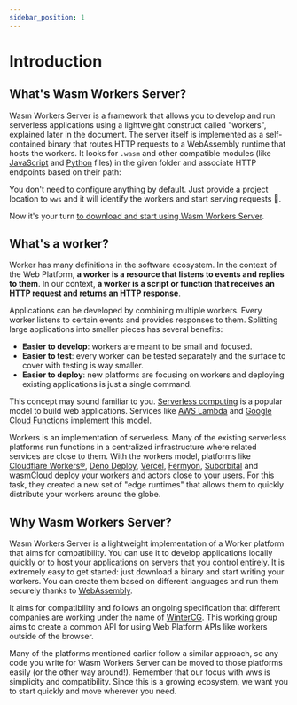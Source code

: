 ```yaml
---
sidebar_position: 1
---
```



# Introduction

## What's Wasm Workers Server?

Wasm Workers Server is a framework that allows you to develop and run serverless applications using a lightweight construct called "workers", explained later in the document. The server itself is implemented as a self-contained binary that routes HTTP requests to a WebAssembly runtime that hosts the workers. It looks for `.wasm` and other compatible modules (like [JavaScript](../languages/javascript.md) and [Python](../languages//python.md) files) in the given folder and associate HTTP endpoints based on their path:

<p align="center" class="hero__diagram">
  <Diagram />
</p>

You don't need to configure anything by default. Just provide a project location to `wws` and it will identify the workers and start serving requests 🚀.

Now it's your turn [to download and start using Wasm Workers Server](./quickstart.md).

## What's a worker?

Worker has many definitions in the software ecosystem. In the context of the Web Platform, **a worker is a resource that listens to events and replies to them**. In our context, **a worker is a script or function that receives an HTTP request and returns an HTTP response**.

Applications can be developed by combining multiple workers. Every worker listens to certain events and provides responses to them. Splitting large applications into smaller pieces has several benefits:

* **Easier to develop**: workers are meant to be small and focused.
* **Easier to test**: every worker can be tested separately and the surface to cover with testing is way smaller.
* **Easier to deploy**: new platforms are focusing on workers and deploying existing applications is just a single command.

This concept may sound familiar to you. [Serverless computing](https://en.wikipedia.org/wiki/Serverless_computing) is a popular model to build web applications. Services like [AWS Lambda](https://aws.amazon.com/lambda/) and [Google Cloud Functions](https://cloud.google.com/functions) implement this model.

Workers is an implementation of serverless. Many of the existing serverless platforms run functions in a centralized infrastructure where related services are close to them. With the workers model, platforms like [Cloudflare Workers®](https://workers.cloudflare.com/), [Deno Deploy](https://deno.com/deploy), [Vercel](https://vercel.com/), [Fermyon](https://www.fermyon.com/), [Suborbital](https://suborbital.dev/) and [wasmCloud](https://wasmcloud.dev) deploy your workers and actors close to your users. For this task, they created a new set of "edge runtimes" that allows them to quickly distribute your workers around the globe.

## Why Wasm Workers Server?

Wasm Workers Server is a lightweight implementation of a Worker platform that aims for compatibility. You can use it to develop applications locally quickly or to host your applications on servers that you control entirely. It is extremely easy to get started: just download a binary and start writing your workers. You can create them based on different languages and run them securely thanks to [WebAssembly](https://webassembly.org/).

It aims for compatibility and follows an ongoing specification that different companies are working under the name of [WinterCG](https://wintercg.org/faq). This working group aims to create a common API for using Web Platform APIs like workers outside of the browser.

Many of the platforms mentioned earlier follow a similar approach, so any code you write for Wasm Workers Server can be moved to those platforms easily (or the other way around!). Remember that our focus with wws is simplicity and compatibility. Since this is a growing ecosystem, we want you to start quickly and move wherever you need.
